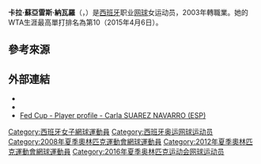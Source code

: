 {{NoteTA
|G1=Tennis
|}}
{{Infobox 网球
|姓名=Carla Suárez Navarro
|image= [[File:Carla_Suarez_Navarro_US_Open_2011.jpg|250px]]
|国籍={{ESP}}
|生年=1988年
|生日={{birth date and age|mf=yes|1988|9|3}}
|出生地=[[西班牙|西班牙]][[拉斯帕尔马斯|拉斯帕尔马斯]]
|居住地=[[西班牙|西班牙]][[巴塞隆納|巴塞隆納]]
|身高=162
|体重=50
|持拍手=右
|反拍=單手
|转职业年=2003年
|球拍=
|球衣=
|球鞋=
|单打最高排名=6（2016年2月29日）
|双打最高排名=11（2015年4月27日）
|现单打排名=24（2018年9月3日）
|现双打排名=
|单打冠军头衔=（WTA）2（ITF）6
|双打冠军头衔=（WTA）3（ITF）4
|职业战绩=485胜314负（單打）<br /> 135胜120负（雙打）
|奖金=$10,236,348[[美元|美元]]
|澳网最好成绩=八強（[[2009年澳洲網球公開賽女子單打比賽|2009]]、2016、2018）
|法网最好成绩=八強（[[2008年法國網球公開賽女子單打比賽|2008]]、2014）
|温网最好成绩=第四輪（2013、2016）
|美网最好成绩=八強（[[2013年美國網球公開賽女子單打比賽|2013]]、2018）
|澳網雙打最好成績=八強（2013）
|法網雙打最好成績=四強（2014）
|溫網雙打最好成績=第三輪（2013、2014）
|美網雙打最好成績=第三輪（2014）
|大满贯个数=
|奥运会最好成绩=
|OthertournamentsDoubles = yes
|WTAChampionshipsDoublesresult = 亞軍 ([[2015_WTA_Finals_–_Doubles|2015]])
}}

'''卡拉·蘇亞雷斯·納瓦羅'''（{{lang-en|'''Carla Suárez Navarro'''}}，{{bd|1988年|9月3日|catIdx=Navarro, Carla Suárez}}）是[[西班牙|西班牙]]职业[[网球|网球]]女运动员，2003年轉職業。她的WTA生涯最高單打排名為第10（2015年4月6日）。

==參考來源==
{{reflist}}

==外部連結==
{{commons|Carla Suárez Navarro}}
* {{Wta|10661}}
* {{ITF Profile|id=100036135}}
* [http://www.fedcup.com/en/players/player/profile.aspx?playerid=100036135 Fed Cup - Player profile - Carla SUAREZ NAVARRO (ESP)] {{Wayback|url=http://www.fedcup.com/en/players/player/profile.aspx?playerid=100036135 |date=20160423093924 }}

{{网球选手前十名}}

{{Authority control}}
{{DEFAULTSORT:Suarez Navarro, Carla}}
[[Category:西班牙女子網球運動員|Category:西班牙女子網球運動員]]
[[Category:西班牙奥运网球运动员|Category:西班牙奥运网球运动员]]
[[Category:2008年夏季奧林匹克運動會網球運動員|Category:2008年夏季奧林匹克運動會網球運動員]]
[[Category:2012年夏季奧林匹克運動會網球運動員|Category:2012年夏季奧林匹克運動會網球運動員]]
[[Category:2016年夏季奥林匹克运动会网球运动员|Category:2016年夏季奥林匹克运动会网球运动员]]